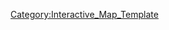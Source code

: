{{overlay
|image = 1-2_Map.png
|width        = {{MapRatio|440|{{{ratio|1|mapwidth=1}}}}}
|height       = {{MapRatio|250|{{{ratio|1|mapheight=1}}}}}
|AjaxXMLRequest = {{{AjaxXMLRequest|0}}}

|columns      = 0
|grid         = 0

|highlight    = 0
|collapsible  = 0

|popupPrefix = World_1_2_

|overlayNoHeader = 0

|overlayHeaderText = 鎮守府海域沖
|overlayHeaderTextLink = World 1
|overlayNoHeader = 
|overlayTemplateName = Template:World1-2
|categoryName  = World1-2

}}
<noinclude>
[[Category:Interactive_Map_Template]]
</noinclude>